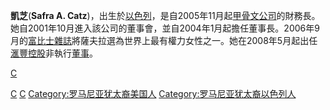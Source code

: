 {{Infobox person
|name        = <!-- 留空 -->
|image       = Safra Catz 2014 (cropped).jpg
|caption     = 拍攝於2014
|occupation  = [[甲骨文|甲骨文]]聯合首席執行官
|birth_date  = {{birth date and age|1961|12|1}}
|birth_place = {{ISR}}[[霍隆|霍隆]]
|death_date  = 
|death_place = 
|alma_mater  = [[賓夕法尼亞大學|賓夕法尼亞大學]]
|salary      = {{USD|5320萬}}（2014年）<ref>{{cite web |url=http://www1.salary.com/Safra-A-Catz-Salary-Bonus-Stock-Options-for-ORACLE-CORP.html |title=Compensation Information for Safra A. Catz, Chief Executive Officer of ORACLE CORP - Salary.com |author=Site built by: Salary.com |work=Salary.com |accessdate=2017-12-11 |archive-date=2017-12-12 |archive-url=https://web.archive.org/web/20171212084506/https://www1.salary.com/Safra-A-Catz-Salary-Bonus-Stock-Options-for-ORACLE-CORP.html |dead-url=no }}</ref>
|net_worth   = {{USD|5.1億}}（2016年）<ref>{{cite web|url=https://www.forbes.com/profile/safra-catz/|title=Safra Catz|work=Forbes|accessdate=2017-12-11|archive-date=2017-11-21|archive-url=https://web.archive.org/web/20171121122336/https://www.forbes.com/profile/safra-catz/|dead-url=no}}</ref>
|spouse      = Gal Tirosh
|children    = 2
}}
'''凱芝'''('''Safra A. Catz''')，出生於[[以色列|以色列]]，是自2005年11月起[[甲骨文公司|甲骨文公司]]的財務長。她自2001年10月進入該公司的董事會，並自2004年1月起擔任董事長。2006年9月的[[富比士雜誌|富比士雜誌]]將薩夫拉選為世界上最有權力女性之一。她在2008年5月起出任[[滙豐控股|滙豐控股]]非執行[[董事|董事]]。

{{西亞人物小作品}}

{{汇丰集团}}
{{Authority control}}
[[category:汇丰人物|C]]
[[Category:賓夕法尼亞大學校友|C]]
[[Category:哈佛大學校友|C]]
[[Category:罗马尼亚犹太裔美国人|Category:罗马尼亚犹太裔美国人]]
[[Category:罗马尼亚犹太裔以色列人|Category:罗马尼亚犹太裔以色列人]]